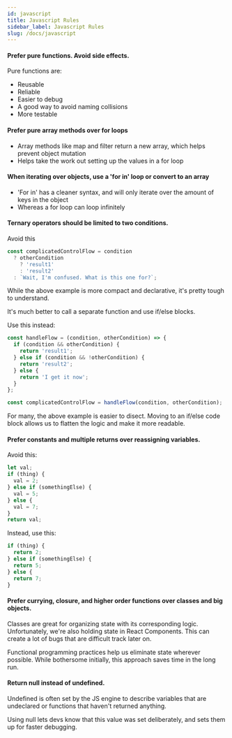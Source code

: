 ```yaml
---
id: javascript
title: Javascript Rules
sidebar_label: Javascript Rules
slug: /docs/javascript
---
```


#### Prefer pure functions. Avoid side effects.

Pure functions are:

- Reusable
- Reliable
- Easier to debug
- A good way to avoid naming collisions
- More testable

#### Prefer pure array methods over for loops

- Array methods like map and filter return a new array, which helps prevent object mutation
- Helps take the work out setting up the values in a for loop

#### When iterating over objects, use a 'for in' loop or convert to an array

- 'For in' has a cleaner syntax, and will only iterate over the amount of keys in the object
- Whereas a for loop can loop infinitely

#### Ternary operators should be limited to two conditions.

Avoid this

```js
const complicatedControlFlow = condition
  ? otherCondition
    ? 'result1'
    : 'result2'
  : `Wait, I'm confused. What is this one for?`;
```

While the above example is more compact and declarative, it's pretty tough to understand.

It's much better to call a separate function and use if/else blocks.

Use this instead:

```js
const handleFlow = (condition, otherCondition) => {
  if (condition && otherCondition) {
    return 'result1';
  } else if (condition && !otherCondition) {
    return 'result2';
  } else {
    return 'I get it now';
  }
};

const complicatedControlFlow = handleFlow(condition, otherCondition);
```

For many, the above example is easier to disect. Moving to an if/else code block allows us to flatten the logic and make it more readable.

#### Prefer constants and multiple returns over reassigning variables.

Avoid this:

```js
let val;
if (thing) {
  val = 2;
} else if (somethingElse) {
  val = 5;
} else {
  val = 7;
}
return val;
```

Instead, use this:

```js
if (thing) {
  return 2;
} else if (somethingElse) {
  return 5;
} else {
  return 7;
}
```

#### Prefer currying, closure, and higher order functions over classes and big objects.

Classes are great for organizing state with its corresponding logic. Unfortunately, we're also holding state in React Components. This can create a lot of bugs that are difficult track later on.

Functional programming practices help us eliminate state wherever possible. While bothersome initially, this approach saves time in the long run.

#### Return null instead of undefined.

Undefined is often set by the JS engine to describe variables that are undeclared or functions that haven't returned anything.

Using null lets devs know that this value was set deliberately, and sets them up for faster debugging.
